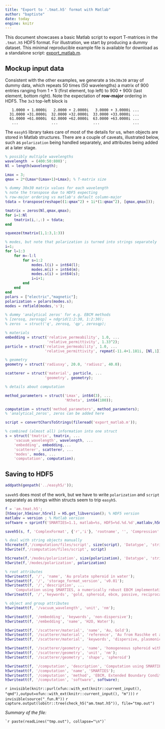 ```yaml
---
title: "Export to '.tmat.h5' format with Matlab"
author: "baptiste"
date: today
engine: knitr
---
```


This document showcases a basic Matlab script to export T-matrices in the `.tmat.h5` HDF5 format. For illustration, we start by producing a dummy dataset. This minimal reproducible example file is available for download as a standalone script: [export_matlab.m](export_matlab.m).

## Mockup input data

Consistent with the other examples, we generate a `50x30x30` array of dummy data, which repeats 50 times (50 wavelengths) a matrix of 900 entries ranging from $1+1i$ (first element, top left) to $900 + 900i$ (last element, bottom right). Note the expectation of **row-major** ordering in HDF5. The `3x3` top-left block is

```
   1.0000 + 1.0000i   2.0000 + 2.0000i   3.0000 + 3.0000i ...
  31.0000 +31.0000i  32.0000 +32.0000i  33.0000 +33.0000i ...
  61.0000 +61.0000i  62.0000 +62.0000i  63.0000 +63.0000i ...
   ...               ...                ...               ...
```

The `easyh5` library takes care of most of the details for us, when objects are stored in Matlab structures. There are a couple of caveats, illustrated below, such as `polarization` being handled separately, and attributes being added at a later stage.

```matlab
% possibly multiple wavelengths
wavelength  = (400:50:800)';
Nl = length(wavelength);

Lmax = 3;
qmax = 2*(Lmax*(Lmax+1)+Lmax); % T-matrix size

% dummy 30x30 matrix values for each wavelength
% note the transpose due to HDF5 expecting
% row-major ordering vs matlab's default column-major
tdata = transpose(reshape((1:qmax^2) + 1i*(1:qmax^2), [qmax,qmax]));

tmatrix = zeros(Nl,qmax,qmax);
for i=1:Nl
    tmatrix(i,:,:) = tdata;
end

squeeze(tmatrix(1,1:3,1:3))

% modes, but note that polarization is turned into strings separately
i=1;
for l=1:3
    for m=-l:l
        for s=1:2
            modes.l(i) = int64(l);
            modes.m(i) = int64(m);
            modes.s(i) = int64(s);
            i=i+1;
        end
    end
end
polars = ["electric","magnetic"];
polarization = polars(modes.s);
modes = rmfield(modes,'s');

% dummy 'analytical zeros' for e.g. EBCM methods
% [zerosq, zerosqp] = ndgrid(1:2:30, 1:2:30);
% zeros  = struct('q', zerosq, 'qp', zerosqp);

% materials
embedding = struct('relative_permeability', 1.0, ...
                   'relative_permittivity', 1.33^2);
particle = struct('relative_permeability', 1.0, ...
                  'relative_permittivity', repmat(-11.4+1.181i, [Nl,1]));

% geometry
geometry = struct('radiusxy', 20.0, 'radiusz', 40.0);

scatterer = struct('material', particle, ...
                  'geometry', geometry);

% details about computation

method_parameters = struct('Lmax', int64(3), ...
                           'Ntheta', int64(100));

computation = struct('method_parameters', method_parameters);
% 'analytical_zeros', zeros can be added here

script = convertCharsToStrings(fileread('export_matlab.m'));

% combined (almost all) information into one struct
s = struct('tmatrix', tmatrix, ...
    'vacuum_wavelength', wavelength, ...
    'embedding', embedding,...
    'scatterer', scatterer, ...
    'modes', modes, ...
    'computation', computation);
```


## Saving to HDF5

```matlab
addpath(genpath('../easyh5/'));
```

`saveh5` does most of the work, but we have to write `polarization` and `script` separately as strings within structs seem to trip `easyh5`.

```matlab
f = 'am.tmat.h5';
[h5major,h5minor,h5rel] = H5.get_libversion(); % HDF5 version
matlabv = version ; % Matlab version
software = sprintf('SMARTIES=1.1, matlab=%s, HDF5=%d.%d.%d',matlabv,h5major,h5minor,h5rel);

saveh5(s, f, 'ComplexFormat', {'r','i'}, 'rootname', '', 'Compression', 'deflate'); 

% deal with string objects manually
h5create(f,'/computation/files/script', size(script), 'Datatype', 'string')
h5write(f,'/computation/files/script', script)

h5create(f,'/modes/polarization', size(polarization), 'Datatype', 'string')
h5write(f,'/modes/polarization', polarization)

% root attributes
h5writeatt(f, '/', 'name', 'Au prolate spheroid in water');
h5writeatt(f, '/', 'storage_format_version', 'v0.01'); 
h5writeatt(f, '/','description', ...
    'Computation using SMARTIES, a numerically robust EBCM implementation for spheroids');
h5writeatt(f, '/','keywords', 'gold, spheroid, ebcm, passive, reciprocal, czinfinity, mirrorxyz');

% object and group attributes
h5writeatt(f, '/vacuum_wavelength', 'unit', 'nm');

h5writeatt(f, '/embedding', 'keywords', 'non-dispersive');
h5writeatt(f, '/embedding', 'name', 'H2O, Water');

h5writeatt(f, '/scatterer/material', 'name', 'Au, Gold');
h5writeatt(f, '/scatterer/material', 'reference', 'Au from Raschke et al 10.1103/PhysRevB.86.235147');
h5writeatt(f, '/scatterer/material', 'keywords', 'dispersive, plasmonic');

h5writeatt(f, '/scatterer/geometry', 'name', 'homogeneous spheroid with symmetry axis z');
h5writeatt(f, '/scatterer/geometry', 'unit', 'nm');
h5writeatt(f, '/scatterer/geometry', 'shape', 'spheroid')

h5writeatt(f, '/computation', 'description', 'Computation using SMARTIES, a numerically robust EBCM implementation for spheroids');
h5writeatt(f, '/computation', 'name', 'SMARTIES');
h5writeatt(f, '/computation', 'method', 'EBCM, Extended Boundary Condition Method');
h5writeatt(f, '/computation', 'software', software);

```

<!-- export the code into standalone file -->
`r invisible(knitr::purl(xfun::with_ext(knitr::current_input(), "qmd"),output=xfun::with_ext(knitr::current_input(), "m")))`
`r invisible(source("_fun.R"))`
`r capture.output(lobstr::tree(check_h5("am.tmat.h5")), file="tmp.out")`

_Summary of the file:_

```
`r paste(readLines("tmp.out"), collapse="\n")`
```





